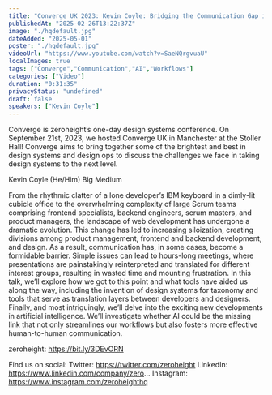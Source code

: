 ```yaml
---
title: "Converge UK 2023: Kevin Coyle: Bridging the Communication Gap in Web Development"
publishedAt: "2025-02-26T13:22:37Z"
image: "./hqdefault.jpg"
dateAdded: "2025-05-01"
poster: "./hqdefault.jpg"
videoUrl: "https://www.youtube.com/watch?v=SaeNQrgvuaU"
localImages: true
tags: ["Converge","Communication","AI","Workflows"]
categories: ["Video"]
duration: "0:31:35"
privacyStatus: "undefined"
draft: false
speakers: ["Kevin Coyle"]
---
```

Converge is zeroheight’s one-day design systems conference. On September 21st, 2023, we hosted Converge UK in Manchester at the Stoller Hall! Converge aims to bring together some of the brightest and best in design systems and design ops to discuss the challenges we face in taking design systems to the next level.

Kevin Coyle (He/Him) Big Medium

From the rhythmic clatter of a lone developer’s IBM keyboard in a dimly-lit cubicle office to the overwhelming complexity of large Scrum teams comprising frontend specialists, backend engineers, scrum masters, and product managers, the landscape of web development has undergone a dramatic evolution. This change has led to increasing siloization, creating divisions among product management, frontend and backend development, and design. As a result, communication has, in some cases, become a formidable barrier. Simple issues can lead to hours-long meetings, where presentations are painstakingly reinterpreted and translated for different interest groups, resulting in wasted time and mounting frustration. In this talk, we’ll explore how we got to this point and what tools have aided us along the way, including the invention of design systems for taxonomy and tools that serve as translation layers between developers and designers. Finally, and most intriguingly, we’ll delve into the exciting new developments in artificial intelligence. We’ll investigate whether AI could be the missing link that not only streamlines our workflows but also fosters more effective human-to-human communication.

zeroheight: https://bit.ly/3DEvORN

Find us on social:
Twitter: https://twitter.com/zeroheight
LinkedIn: https://www.linkedin.com/company/zero...
Instagram: https://www.instagram.com/zeroheighthq
